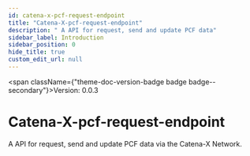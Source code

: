 ```yaml
---
id: catena-x-pcf-request-endpoint
title: "Catena-X-pcf-request-endpoint"
description: " A API for request, send and update PCF data"
sidebar_label: Introduction
sidebar_position: 0
hide_title: true
custom_edit_url: null
---
```



<span className={"theme-doc-version-badge badge badge--secondary"}>Version: 0.0.3</span>

# Catena-X-pcf-request-endpoint


A API for request, send and update PCF data via the Catena-X Network.      
